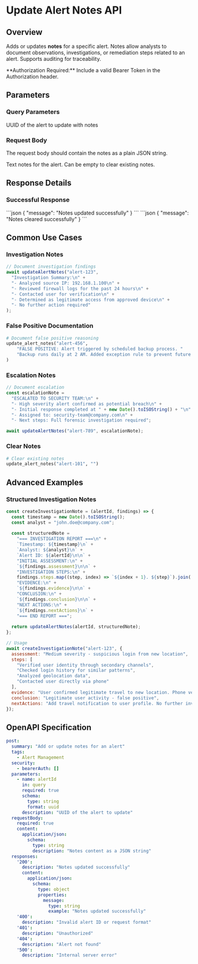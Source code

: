 # Update Alert Notes API


## Overview

Adds or updates **notes** for a specific alert. Notes allow analysts to document observations, investigations, or remediation steps related to an alert. Supports auditing for traceability.

<Note>
**Authorization Required:** Include a valid Bearer Token in the Authorization header.
</Note>


## Parameters

### Query Parameters

<ParamField query="alertId" type="string" required>
  UUID of the alert to update with notes
</ParamField>

### Request Body

The request body should contain the notes as a plain JSON string.

<ParamField body="notes" type="string">
  Text notes for the alert. Can be empty to clear existing notes.
</ParamField>


## Response Details

### Successful Response

<Tabs>
  <Tab title="Success">
    ```json
    {
      "message": "Notes updated successfully"
    }
    ```
  </Tab>
  <Tab title="Empty Notes">
    ```json
    {
      "message": "Notes cleared successfully"
    }
    ```
  </Tab>
</Tabs>


## Common Use Cases

### Investigation Notes

```javascript
// Document investigation findings
await updateAlertNotes("alert-123", 
  "Investigation Summary:\n" +
  "- Analyzed source IP: 192.168.1.100\n" +
  "- Reviewed firewall logs for the past 24 hours\n" +  
  "- Contacted user for verification\n" +
  "- Determined as legitimate access from approved device\n" +
  "- No further action required"
);
```

### False Positive Documentation

```python
# Document false positive reasoning
update_alert_notes("alert-456", 
    "FALSE POSITIVE: Alert triggered by scheduled backup process. "
    "Backup runs daily at 2 AM. Added exception rule to prevent future alerts."
)
```

### Escalation Notes

```javascript
// Document escalation
const escalationNote = 
  "ESCALATED TO SECURITY TEAM:\n" +
  "- High severity alert confirmed as potential breach\n" +
  "- Initial response completed at " + new Date().toISOString() + "\n" +
  "- Assigned to: security-team@company.com\n" +
  "- Next steps: Full forensic investigation required";

await updateAlertNotes("alert-789", escalationNote);
```

### Clear Notes

```python
# Clear existing notes
update_alert_notes("alert-101", "")
```


## Advanced Examples

### Structured Investigation Notes

```javascript
const createInvestigationNote = (alertId, findings) => {
  const timestamp = new Date().toISOString();
  const analyst = "john.doe@company.com";
  
  const structuredNote = 
    "=== INVESTIGATION REPORT ===\n" +
    `Timestamp: ${timestamp}\n` +
    `Analyst: ${analyst}\n` +
    `Alert ID: ${alertId}\n\n` +
    "INITIAL ASSESSMENT:\n" +
    `${findings.assessment}\n\n` +
    "INVESTIGATION STEPS:\n" +
    findings.steps.map((step, index) => `${index + 1}. ${step}`).join('\n') + "\n\n" +
    "EVIDENCE:\n" +
    `${findings.evidence}\n\n` +
    "CONCLUSION:\n" +
    `${findings.conclusion}\n\n` +
    "NEXT ACTIONS:\n" +
    `${findings.nextActions}\n` +
    "=== END REPORT ===";
  
  return updateAlertNotes(alertId, structuredNote);
};

// Usage
await createInvestigationNote("alert-123", {
  assessment: "Medium severity - suspicious login from new location",
  steps: [
    "Verified user identity through secondary channels",
    "Checked login history for similar patterns", 
    "Analyzed geolocation data",
    "Contacted user directly via phone"
  ],
  evidence: "User confirmed legitimate travel to new location. Phone verification successful.",
  conclusion: "Legitimate user activity - false positive",
  nextActions: "Add travel notification to user profile. No further investigation needed."
});
```


## OpenAPI Specification

```yaml
post:
  summary: "Add or update notes for an alert"
  tags:
    - Alert Management
  security:
    - bearerAuth: []
  parameters:
    - name: alertId
      in: query
      required: true
      schema:
        type: string
        format: uuid
      description: "UUID of the alert to update"
  requestBody:
    required: true
    content:
      application/json:
        schema:
          type: string
          description: "Notes content as a JSON string"
  responses:
    '200':
      description: "Notes updated successfully"
      content:
        application/json:
          schema:
            type: object
            properties:
              message:
                type: string
                example: "Notes updated successfully"
    '400':
      description: "Invalid alert ID or request format"
    '401':
      description: "Unauthorized"
    '404':
      description: "Alert not found"
    '500':
      description: "Internal server error"
```

